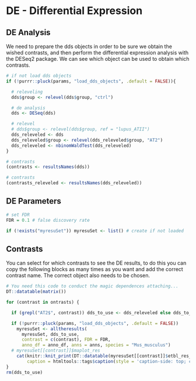 


# DE - Differential Expression

## DE Analysis

We need to prepare the dds objects in order to be sure we obtain the wished contrasts, and then perform the differential expression analysis with the DESeq2 package. We can see which object can be used to obtain which contrasts.

```r
# if not load dds objects 
if (!purrr::pluck(params, "load_dds_objects", .default = FALSE)){

  # releveling
  dds$group <- relevel(dds$group, "ctrl")

  # de analysis
  dds <- DESeq(dds)

  # relevel
  # dds$group <- relevel(dds$group, ref = "lupus_ATII")
  dds_releveled <- dds
  dds_releveled$group <- relevel(dds_releveled$group, "AT2")
  dds_releveled <- nbinomWaldTest(dds_releveled)
}
```

```r
# contrasts
(contrasts <- resultsNames(dds))
```
```r
# contrasts
(contrasts_releveled <- resultsNames(dds_releveled))
```

## DE Parameters

```r
# set FDR 
FDR = 0.1 # false discovery rate
```

```r
if (!exists("myresuSet")) myresuSet <- list() # create if not loaded
```

## Contrasts

You can select for which contrasts to see the DE results, to do this you can copy the following blocks as many times as you want and add the correct contrast name. The correct object also needs to be chosen.

<!-- <details>

<summary>click here to display DE results of </summary> -->

```r
# You need this code to conduct the magic dependences attaching...
DT::datatable(matrix())
```


```r

for (contrast in ontrasts) {

  if (grepl("AT2$", contrast)) dds_to_use <- dds_releveled else dds_to_use <- dds # If you use a releveled object you cchange this line

  if (!purrr::pluck(params, "load_dds_objects", .default = FALSE))
    myresuSet <- alltheresults(
      myresuSet, dds_to_use,
      contrast = c(contrast), FDR = FDR,
      anno_df = anno_df, anns = anns, species = "Mus_musculus")
  # myresuSet[[contrast]]$maplot_res
    cat(knitr::knit_print(DT::datatable(myresuSet[[contrast]]$etbl_res_DE, escape = FALSE, rownames = FALSE, 
        caption = htmltools::tags$caption(style = 'caption-side: top; color:black;; font-size: 2em', contrast))))
}
rm(dds_to_use)
```

